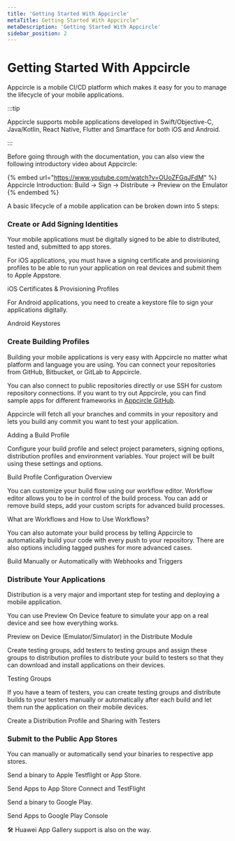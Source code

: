 ```yaml
---
title: 'Getting Started With Appcircle'
metaTitle: Getting Started With Appcircle"
metaDescription: 'Getting Started With Appcircle'
sidebar_position: 2
---
```



# Getting Started With Appcircle

Appcircle is a mobile CI/CD platform which makes it easy for you to manage the lifecycle of your mobile applications.

:::tip

Appcircle supports mobile applications developed in Swift/Objective-C, Java/Kotlin, React Native, Flutter and Smartface for both iOS and Android.

:::

Before going through with the documentation, you can also view the following introductory video about Appcircle:

{% embed url="https://www.youtube.com/watch?v=OUoZFGqJFdM" %}
Appcircle Introduction: Build -> Sign -> Distribute -> Preview on the Emulator
{% endembed %}

A basic lifecycle of a mobile application can be broken down into 5 steps:

### Create or Add Signing Identities

Your mobile applications must be digitally signed to be able to distributed, tested and, submitted to app stores.

For iOS applications, you must have a signing certificate and provisioning profiles to be able to run your application on real devices and submit them to Apple Appstore.&#x20;

<ContentRef url="signing-identities/ios-certificates-and-provisioning-profiles">
  iOS Certificates &amp; Provisioning Profiles
</ContentRef>

For Android applications, you need to create a keystore file to sign your applications digitally.

<ContentRef url="signing-identities/android-keystores">Android Keystores</ContentRef>

###

### Create Building Profiles

Building your mobile applications is very easy with Appcircle no matter what platform and language you are using. You can connect your repositories from GitHub, Bitbucket, or GitLab to Appcircle.

You can also connect to public repositories directly or use SSH for custom repository connections. If you want to try out Appcircle, you can find sample apps for different frameworks in [Appcircle GitHub](https://github.com/appcircleio?q=sample).&#x20;

Appcircle will fetch all your branches and commits in your repository and lets you build any commit you want to test your application.

<ContentRef url="build/adding-a-build-profile">Adding a Build Profile</ContentRef>

Configure your build profile and select project parameters, signing options, distribution profiles and environment variables. Your project will be built using these settings and options.

<ContentRef url="build/build-profile-configuration">Build Profile Configuration Overview</ContentRef>

You can customize your build flow using our workflow editor. Workflow editor allows you to be in control of the build process. You can add or remove build steps, add your custom scripts for advanced build processes.

<ContentRef url="workflows/why-to-use-workflows">What are Workflows and How to Use Workflows?</ContentRef>

You can also automate your build process by telling Appcircle to automatically build your code with every push to your repository. There are also options including tagged pushes for more advanced cases.

<ContentRef url="build/build-manually-or-with-triggers">
  Build Manually or Automatically with Webhooks and Triggers
</ContentRef>

###

### Distribute Your Applications

Distribution is a very major and important step for testing and deploying a mobile application.&#x20;

You can use Preview On Device feature to simulate your app on a real device and see how everything works.&#x20;

<ContentRef url="distribute/preview-on-device">
  Preview on Device (Emulator/Simulator) in the Distribute Module
</ContentRef>

Create testing groups, add testers to testing groups and assign these groups to distribution profiles to distribute your build to testers so that they can download and install applications on their devices.

<ContentRef url="distribute/testing-groups">Testing Groups</ContentRef>

If you have a team of testers, you can create testing groups and distribute builds to your testers manually or automatically after each build and let them run the application on their mobile devices.

<ContentRef url="distribute/create-or-select-a-distribution-profile">
  Create a Distribution Profile and Sharing with Testers
</ContentRef>

&#x20;

### Submit to the Public App Stores

You can manually or automatically send your binaries to respective app stores.

Send a binary to Apple Testflight or App Store.

<ContentRef url="store-submit/apple-app-store">Send Apps to App Store Connect and TestFlight</ContentRef>

Send a binary to Google Play.

<ContentRef url="store-submit/google-play">Send Apps to Google Play Console</ContentRef>

🛠 Huawei App Gallery support is also on the way.
